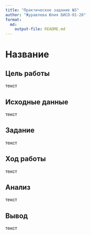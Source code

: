 ```yaml
---
title: "Практическое задание №5"
author: "Журавлева Юлия БИСО-01-20"
format:   
  md:
    output-file: README.md
---
```


# Название

## Цель работы

текст

## Исходные данные

текст

## Задание

текст

## Ход работы

текст

## Анализ

текст

## Вывод

текст